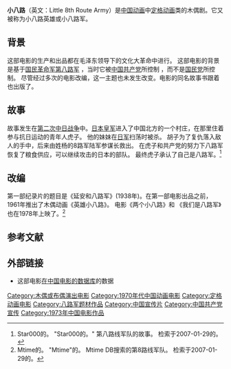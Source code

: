 '''小八路'''（英文：Little 8th Route Army）是[[中国动画|中国动画]]中[[定格动画|定格动画]]类的木偶剧。它又被称为小八路英雄或小八路军。

== 背景 ==
这部电影的生产和出品都在毛泽东领导下的文化大革命中进行。 这部电影的背景是基于[[国民革命军|国民革命军]][[第八路军|第八路军]] ，当时它被[[中国共产党|中国共产党]]所控制 ，而不是[[中國國民黨|国民党]]所控制。 尽管经过多次的电影改编，这一主题也未发生改变。电影的同名故事书跟着也出版了。

== 故事 ==
故事发生在[[中国抗日战争|第二次中日战争]]中。[[大日本帝國陸軍|日本皇军]]进入了中国北方的一个村庄，在那里住着参与抗日运动的青年人虎子。 他的妹妹在[[日军|日军]]扫荡时被杀。 胡子为了复仇落入敌人的手中，后来由姓杨的8路军陆军参谋长救出。 在虎子和共产党的努力下八路军恢复了粮食供应，可以继续攻击的日本的部队。 最终虎子承认了自己是八路军。<ref>Star000的。 "Star000的。" 第八路线军队的故事。 检索于2007-01-29的。</ref>

== 改编 ==
第一部纪录片的题目是《延安和八路军》(1938年)。在第一部电影出品之前，1961年推出了木偶动画《英雄小八路》。 电影《两个小八路》和 《我们是八路军》也在1978年上映了。<ref>Mtime的。 "Mtime"的。 Mtime DB搜索的第8路线军队。 检索于2007-01-29的。 </ref>

== 参考文献 ==
{{Reflist}}

== 外部链接 ==
* 这部电影[https://web.archive.org/web/20070125100821/http://www.cnmdb.com/title/5149/ 在中国电影的数据库]的数据
{{上海美术电影制片厂1970年代作品}}
[[Category:木偶或布偶演出电影|Category:木偶或布偶演出电影]]
[[Category:1970年代中国动画电影|Category:1970年代中国动画电影]]
[[Category:定格动画电影|Category:定格动画电影]]
[[Category:八路军题材作品|Category:八路军题材作品]]
[[Category:中国宣传片|Category:中国宣传片]]
[[Category:中国共产党宣传|Category:中国共产党宣传]]
[[Category:1973年中国电影作品|Category:1973年中国电影作品]]